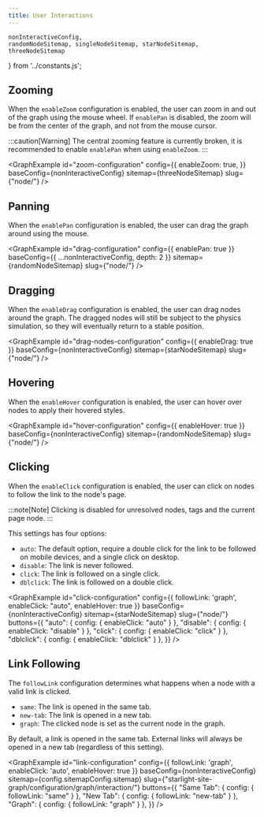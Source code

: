 ```yaml
---
title: User Interactions
---
```



	nonInteractiveConfig,
	randomNodeSitemap, singleNodeSitemap, starNodeSitemap, threeNodeSitemap
} from '../constants.js';

## Zooming

When the `enableZoom` configuration is enabled, the user can zoom in and out of the graph using the mouse wheel.
If `enablePan` is disabled, the zoom will be from the center of the graph, and not from the mouse cursor.

:::caution[Warning]
The central zooming feature is currently broken, it is recommended to enable `enablePan` when using `enableZoom`.
:::

<GraphExample id="zoom-configuration" config={{
	enableZoom: true,
}} baseConfig={nonInteractiveConfig} sitemap={threeNodeSitemap} slug={"node/"} />

## Panning

When the `enablePan` configuration is enabled, the user can drag the graph around using the mouse.

<GraphExample id="drag-configuration" config={{
	enablePan: true
}} baseConfig={{ ...nonInteractiveConfig, depth: 2 }} sitemap={randomNodeSitemap} slug={"node/"} />

## Dragging

When the `enableDrag` configuration is enabled, the user can drag nodes around the graph.
The dragged nodes will still be subject to the physics simulation, so they will eventually return to a stable position.

<GraphExample id="drag-nodes-configuration" config={{
	enableDrag: true
}} baseConfig={nonInteractiveConfig} sitemap={starNodeSitemap} slug={"node/"} />

## Hovering

When the `enableHover` configuration is enabled, the user can hover over nodes to apply their hovered styles.

<GraphExample id="hover-configuration" config={{
	enableHover: true
}} baseConfig={nonInteractiveConfig} sitemap={randomNodeSitemap} slug={"node/"} />


## Clicking

When the `enableClick` configuration is enabled, the user can click on nodes to follow the link to the node's page.

:::note[Note]
Clicking is disabled for unresolved nodes, tags and the current page node.
:::

This settings has four options:
- `auto`: The default option, require a double click for the link to be followed on mobile devices, and a single click on desktop.
- `disable`: The link is never followed.
- `click`: The link is followed on a single click.
- `dblclick`: The link is followed on a double click.


<GraphExample id="click-configuration" config={{
	followLink: 'graph',
	enableClick: "auto",
	enableHover: true
}} baseConfig={nonInteractiveConfig} sitemap={starNodeSitemap} slug={"node/"}
	buttons={{
		"auto": { config: { enableClick: "auto" } },
		"disable": { config: { enableClick: "disable" } },
		"click": { config: { enableClick: "click" } },
		"dblclick": { config: { enableClick: "dblclick" } },
	}}
/>


## Link Following

The `followLink` configuration determines what happens when a node with a valid link is clicked.
- `same`: The link is opened in the same tab.
- `new-tab`: The link is opened in a new tab.
- `graph`: The clicked node is set as the current node in the graph.

By default, a link is opened in the same tab. External links will always be opened in a new tab (regardless of this setting).

<GraphExample id="link-configuration" config={{
	followLink: 'graph',
	enableClick: 'auto',
	enableHover: true
}} baseConfig={nonInteractiveConfig} sitemap={config.sitemapConfig.sitemap} slug={"starlight-site-graph/configuration/graph/interaction/"}
	buttons={{
		"Same Tab": { config: { followLink: "same" } },
		"New Tab": { config: { followLink: "new-tab" } },
		"Graph": { config: { followLink: "graph" } },
	}}
/>
